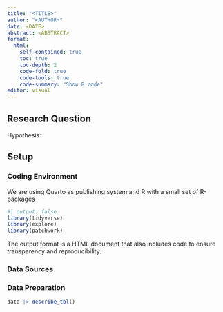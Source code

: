 ```yaml
---
title: "<TITLE>"
author: "<AUTHOR>"
date: <DATE>
abstract: <ABSTRACT>
format: 
  html:
    self-contained: true
    toc: true
    toc-depth: 2
    code-fold: true
    code-tools: true
    code-summary: "Show R code"
editor: visual
---
```


## Research Question

Hypothesis: 

## Setup

### Coding Environment

We are using Quarto as publishing system and R with a small set of R-packages

```r
#| output: false
library(tidyverse)
library(explore)
library(patchwork)
```

The output format is a HTML document that also includes code to ensure transparency and reproducibility.

### Data Sources

### Data Preparation

```r
data |> describe_tbl()
```
